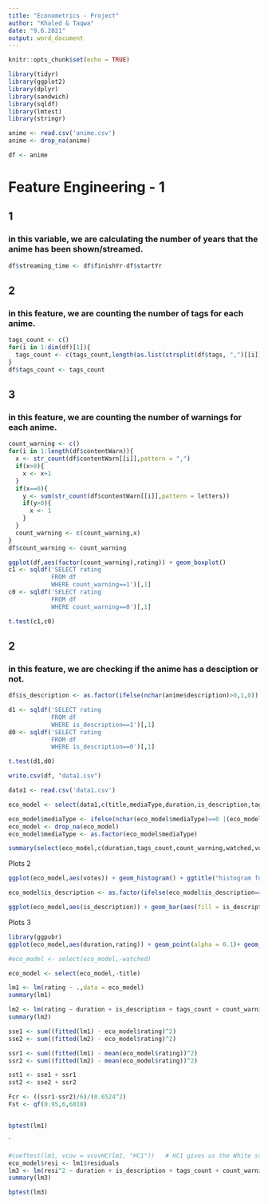 ---
title: "Econometrics - Project"
author: "Khaled & Taqwa"
date: "9.6.2021"
output: word_document
---

```{r setup, include=FALSE}
knitr::opts_chunk$set(echo = TRUE)
```


```{r, echo=FALSE}
library(tidyr)
library(ggplot2)
library(dplyr)
library(sandwich)
library(sqldf)
library(lmtest)
library(stringr)
```

```{r}
anime <- read.csv('anime.csv')
anime <- drop_na(anime)
```
```{r}
df <- anime
```


# Feature Engineering - 1

## 1
### in this variable, we are calculating the number of years that the anime has been shown/streamed.
```{r}
df$streaming_time <- df$finishYr-df$startYr
```

## 2
### in this feature, we are counting the number of tags for each anime.
```{r}
tags_count <- c()
for(i in 1:dim(df)[1]){
  tags_count <- c(tags_count,length(as.list(strsplit(df$tags, ",")[[i]])))
}
df$tags_count <- tags_count
```

## 3
### in this feature, we are counting the number of warnings for each anime.
```{r}
count_warning <- c()
for(i in 1:length(df$contentWarn)){
  x <- str_count(df$contentWarn[[i]],pattern = ",")
  if(x>0){
    x <- x+1
  }
  if(x==0){
    y <- sum(str_count(df$contentWarn[[i]],pattern = letters))
    if(y>0){
      x <- 1
    }
  }
  count_warning <- c(count_warning,x)
}
df$count_warning <- count_warning
```
```{r}
ggplot(df,aes(factor(count_warning),rating)) + geom_boxplot()
c1 <- sqldf('SELECT rating
            FROM df
            WHERE count_warning==1')[,1]
c0 <- sqldf('SELECT rating
            FROM df
            WHERE count_warning==0')[,1]

t.test(c1,c0)
```


## 2
### in this feature, we are checking if the anime has a desciption or not.
```{r}
df$is_description <- as.factor(ifelse(nchar(anime$description)>0,1,0))
```
```{r}
d1 <- sqldf('SELECT rating
            FROM df
            WHERE is_description==1')[,1]
d0 <- sqldf('SELECT rating
            FROM df
            WHERE is_description==0')[,1]

t.test(d1,d0)
```




```{r}
write.csv(df, "data1.csv")
```


```{r}
data1 <- read.csv('data1.csv')
```

```{r}
eco_model <- select(data1,c(title,mediaType,duration,is_description,tags_count,count_warning,watched,votes, rating))
```


```{r}
eco_model$mediaType <- ifelse(nchar(eco_model$mediaType)==0 |(eco_model$mediaType)=='Other',NA,eco_model$mediaType)
eco_model <- drop_na(eco_model)
eco_model$mediaType <- as.factor(eco_model$mediaType)
```



```{r}
summary(select(eco_model,c(duration,tags_count,count_warning,watched,votes,rating)))
```

Plots 2
```{r}
ggplot(eco_model,aes(votes)) + geom_histogram() + ggtitle("histogram for votes number")
```

```{r}
eco_model$is_description <- as.factor(ifelse(eco_model$is_description==1,'Yes','No'))
```


```{r}
ggplot(eco_model,aes(is_description)) + geom_bar(aes(fill = is_description)) + ggtitle("bar plot - is the anime has a desciption?") + xlab("is_description") + geom_text(stat = 'count',aes(label =..count.., vjust = -0.12)) + scale_fill_manual( values = c("#999999",  "#E69F00"))
```



Plots 3
```{r}
library(ggpubr)
ggplot(eco_model,aes(duration,rating)) + geom_point(alpha = 0.1)+ geom_smooth(method = 'lm') + ggtitle("scatter plot and a line of linear correlation") + stat_cor(aes(label = ..r.label..), label.x = 4)
```



```{r}
#eco_model <- select(eco_model,-watched)
```

```{r}
eco_model <- select(eco_model,-title)
```


```{r}
lm1 <- lm(rating ~ .,data = eco_model)
summary(lm1)
```

```{r}
lm2 <- lm(rating ~ duration + is_description + tags_count + count_warning + votes,data = eco_model)
summary(lm2)
```

```{r}

sse1 <- sum((fitted(lm1) - eco_model$rating)^2)
sse2 <- sum((fitted(lm2) - eco_model$rating)^2)

ssr1 <- sum((fitted(lm1) - mean(eco_model$rating))^2)
ssr2 <- sum((fitted(lm2) - mean(eco_model$rating))^2)

sst1 <- sse1 + ssr1
sst2 <- sse2 + ssr2

Fcr <- ((ssr1-ssr2)/6)/(0.6524^2)
Fst <- qf(0.95,6,6818)



```




```{r}
bptest(lm1)
```
`



```{r}
#coeftest(lm1, vcov = vcovHC(lm1, "HC1"))   # HC1 gives us the White standard errors
eco_model$resi <- lm1$residuals
lm3 <- lm(resi^2 ~ duration + is_description + tags_count + count_warning + votes+ mediaType, data = eco_model)
summary(lm3)


```

```{r}
bptest(lm3)
```




